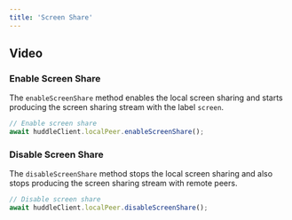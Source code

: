 ```yaml
---
title: 'Screen Share' 
---
```


## Video 

### Enable Screen Share 

The `enableScreenShare` method enables the local screen sharing and starts producing the screen sharing stream with the label `screen`.

```js
// Enable screen share
await huddleClient.localPeer.enableScreenShare();
```

### Disable Screen Share

The `disableScreenShare` method stops the local screen sharing and also stops producing the screen sharing stream with remote peers.

```js
// Disable screen share
await huddleClient.localPeer.disableScreenShare();
```